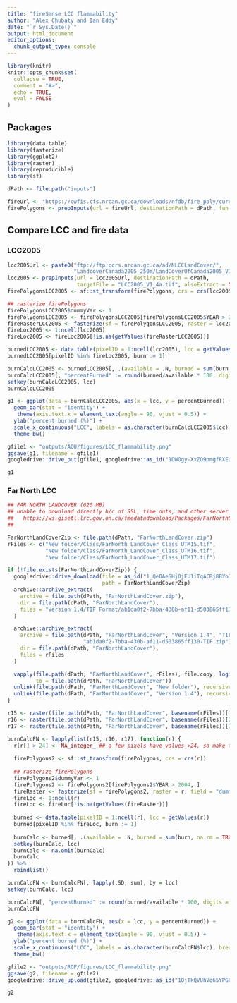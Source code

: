 ```yaml
---
title: "fireSense LCC flammability"
author: "Alex Chubaty and Ian Eddy"
date: "`r Sys.Date()`"
output: html_document
editor_options: 
  chunk_output_type: console
---
```


<!-- based on similar vignette in 'fireSenseUtils' package -->

```r
library(knitr)
knitr::opts_chunk$set(
  collapse = TRUE,
  comment = "#>",
  echo = TRUE,
  eval = FALSE
)
```

## Packages

```r
library(data.table)
library(fasterize)
library(ggplot2)
library(raster)
library(reproducible)
library(sf)

dPath <- file.path("inputs")
```

```r
fireUrl <- "https://cwfis.cfs.nrcan.gc.ca/downloads/nfdb/fire_poly/current_version/NFDB_poly.zip"
firePolygons <- prepInputs(url = fireUrl, destinationPath = dPath, fun = "sf::read_sf")
```

## Compare LCC and fire data

### LCC2005

```r
lcc2005Url <- paste0("ftp://ftp.ccrs.nrcan.gc.ca/ad/NLCCLandCover/",
                     "LandcoverCanada2005_250m/LandCoverOfCanada2005_V1_4.zip")
lcc2005 <- prepInputs(url = lcc2005Url, destinationPath = dPath,
                      targetFile = "LCC2005_V1_4a.tif", alsoExtract = NA)
firePolygonsLCC2005 <- sf::st_transform(firePolygons, crs = crs(lcc2005))

## rasterize firePolygons
firePolygonsLCC2005$dummyVar <- 1
firePolygonsLCC2005 <- firePolygonsLCC2005[firePolygonsLCC2005$YEAR > 2004, ]
fireRasterLCC2005 <- fasterize(sf = firePolygonsLCC2005, raster = lcc2005, field = "dummyVar")
fireLoc2005 <- 1:ncell(lcc2005)
fireLoc2005 <- fireLoc2005[!is.na(getValues(fireRasterLCC2005))]

burnedLCC2005 <- data.table(pixelID = 1:ncell(lcc2005), lcc = getValues(lcc2005))
burnedLCC2005[pixelID %in% fireLoc2005, burn := 1]

burnCalcLCC2005 <- burnedLCC2005[, .(available = .N, burned = sum(burn, na.rm = TRUE)), .(lcc)]
burnCalcLCC2005[, "percentBurned" := round(burned/available * 100, digits = 3)]
setkey(burnCalcLCC2005, lcc)
burnCalcLCC2005
```

```r
g1 <- ggplot(data = burnCalcLCC2005, aes(x = lcc, y = percentBurned)) + 
  geom_bar(stat = "identity") + 
   theme(axis.text.x = element_text(angle = 90, vjust = 0.5)) +
  ylab("percent burned (%)") + 
  scale_x_continuous("LCC", labels = as.character(burnCalcLCC2005$lcc), breaks = burnCalcLCC2005$lcc) + 
  theme_bw()

gfile1 <- "outputs/AOU/figures/LCC_flammability.png"
ggsave(g1, filename = gfile1)
googledrive::drive_put(gfile1, googledrive::as_id("1DWOgy-XxZO9pmgfRXEzHJPX7jU4x3Vki"))

g1
```

### Far North LCC

```r
## FAR NORTH LANDCOVER (620 MB)
## unable to download directly b/c of SSL, time outs, and other server problems
##   https://ws.gisetl.lrc.gov.on.ca/fmedatadownload/Packages/FarNorthLandCover.zip
##

FarNorthLandCoverZip <- file.path(dPath, "FarNorthLandCover.zip")
rFiles <- c("New folder/Class/FarNorth_LandCover_Class_UTM15.tif",
            "New folder/Class/FarNorth_LandCover_Class_UTM16.tif",
            "New folder/Class/FarNorth_LandCover_Class_UTM17.tif")

if (!file.exists(FarNorthLandCoverZip)) {
  googledrive::drive_download(file = as_id("1_QeOAeSHjOjEU1iTqACRj8BYo3ysQKUi"),
                              path = FarNorthLandCoverZip)
  archive::archive_extract(
    archive = file.path(dPath, "FarNorthLandCover.zip"),
    dir = file.path(dPath, "FarNorthLandCover"),
    files = "Version 1.4/TIF Format/ab1da0f2-7bba-430b-af11-d503865ff130-TIF.zip"
  )

  archive::archive_extract(
    archive = file.path(dPath, "FarNorthLandCover", "Version 1.4", "TIF Format",
                        "ab1da0f2-7bba-430b-af11-d503865ff130-TIF.zip"),
    dir = file.path(dPath, "FarNorthLandCover"),
    files = rFiles
  )

  vapply(file.path(dPath, "FarNorthLandCover", rFiles), file.copy, logical(1),
         to = file.path(dPath, "FarNorthLandCover"))
  unlink(file.path(dPath, "FarNorthLandCover", "New folder"), recursive = TRUE)
  unlink(file.path(dPath, "FarNorthLandCover", "Version 1.4"), recursive = TRUE)
}

r15 <- raster(file.path(dPath, "FarNorthLandCover", basename(rFiles))[1])
r16 <- raster(file.path(dPath, "FarNorthLandCover", basename(rFiles))[2])
r17 <- raster(file.path(dPath, "FarNorthLandCover", basename(rFiles))[3])

burnCalcFN <- lapply(list(r15, r16, r17), function(r) {
  r[r[] > 24] <- NA_integer_ ## a few pixels have values >24, so make them NA
  
  firePolygons2 <- sf::st_transform(firePolygons, crs = crs(r))
  
  ## rasterize firePolygons
  firePolygons2$dummyVar <- 1
  firePolygons2 <- firePolygons2[firePolygons2$YEAR > 2004, ]
  fireRaster <- fasterize(sf = firePolygons2, raster = r, field = "dummyVar")
  fireLoc <- 1:ncell(r)
  fireLoc <- fireLoc[!is.na(getValues(fireRaster))]
  
  burned <- data.table(pixelID = 1:ncell(r), lcc = getValues(r))
  burned[pixelID %in% fireLoc, burn := 1]
  
  burnCalc <- burned[, .(available = .N, burned = sum(burn, na.rm = TRUE)), .(lcc)]
  setkey(burnCalc, lcc)
  burnCalc <- na.omit(burnCalc)
  burnCalc
}) %>%
  rbindlist()

burnCalcFN <- burnCalcFN[, lapply(.SD, sum), by = lcc]
setkey(burnCalc, lcc)

burnCalcFN[, "percentBurned" := round(burned/available * 100, digits = 3)]
burnCalcFN
```

```r
g2 <- ggplot(data = burnCalcFN, aes(x = lcc, y = percentBurned)) + 
  geom_bar(stat = "identity") + 
   theme(axis.text.x = element_text(angle = 90, vjust = 0.5)) +
  ylab("percent burned (%)") + 
  scale_x_continuous("LCC", labels = as.character(burnCalcFN$lcc), breaks = burnCalcFN$lcc) + 
  theme_bw()

gfile2 <- "outputs/ROF/figures/LCC_flammability.png"
ggsave(g2, filename = gfile2)
googledrive::drive_upload(gfile2, googledrive::as_id("1OjTkQVUhVq65YPGGOpijZ1ifeRWCwBA4"))

g2
```
